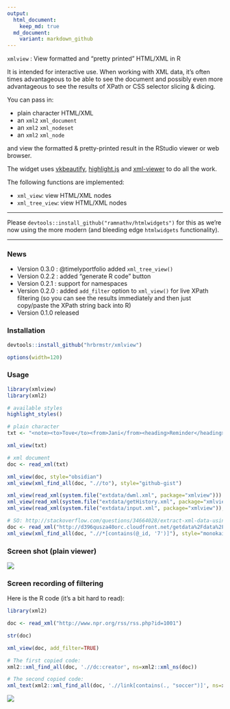 ```yaml
---
output:
  html_document:
    keep_md: true
  md_document:
    variant: markdown_github
---
```


`xmlview` : View formatted and "pretty printed" HTML/XML in R

It is intended for interactive use. When working with XML data, it's often times
advantageous to be able to see the document and possibly even more advantageous to
see the results of XPath or CSS selector slicing & dicing. 

You can pass in:

- plain character HTML/XML
- an `xml2` `xml_document`
- an `xml2` `xml_nodeset`
- an `xml2` `xml_node`

and view the formatted & pretty-printed result in the RStudio viewer or web browser.

The widget uses  [vkbeautify](http://www.eslinstructor.net/vkbeautify/), [highlight.js](https://highlightjs.org) and [xml-viewer](https://github.com/juliangruber/xml-viewer) to do all the work.

The following functions are implemented:

- `xml_view`: view HTML/XML nodes
- `xml_tree_view`: view HTML/XML nodes

<hr/>

Please `devtools::install_github("ramnathv/htmlwidgets")` for this as we're now using the more modern (and bleeding edge `htmlwidgets` functionality).

<hr/>

### News

- Version 0.3.0 : @timelyportfolio added `xml_tree_view()` 
- Version 0.2.2 : added "generate R code" button
- Version 0.2.1 : support for namespaces
- Version 0.2.0 : added `add_filter` option to `xml_view()` for live XPath filtering (so you can see the results immediately and then just copy/paste the XPath string back into R)
- Version 0.1.0 released

### Installation

```r
devtools::install_github("hrbrmstr/xmlview")
```

```r
options(width=120)
```

### Usage

```r
library(xmlview)
library(xml2)

# available styles
highlight_styles()

# plain character
txt <- "<note><to>Tove</to><from>Jani</from><heading>Reminder</heading><body>Don't forget me this weekend!</body></note>"

xml_view(txt)

# xml document
doc <- read_xml(txt)

xml_view(doc, style="obsidian")
xml_view(xml_find_all(doc, ".//to"), style="github-gist")

xml_view(read_xml(system.file("extdata/dwml.xml", package="xmlview")))
xml_view(read_xml(system.file("extdata/getHistory.xml", package="xmlview")), "androidstudio")
xml_view(read_xml(system.file("extdata/input.xml", package="xmlview")), "sunburst")

# SO: http://stackoverflow.com/questions/34664028/extract-xml-data-using-xmlsapply-in-r
doc <- read_xml("http://d396qusza40orc.cloudfront.net/getdata%2Fdata%2Frestaurants.xml")
xml_view(xml_find_all(doc, ".//*[contains(@_id, '7')]"), style="monokai_sublime")
```

### Screen shot (plain viewer)

![](example.png)

### Screen recording of filtering

Here is the R code (it's a bit hard to read):

```r
library(xml2)

doc <- read_xml("http://www.npr.org/rss/rss.php?id=1001")

str(doc)

xml_view(doc, add_filter=TRUE)

# The first copied code:
xml2::xml_find_all(doc, './/dc:creator', ns=xml2::xml_ns(doc))

# The second copied code:
xml_text(xml2::xml_find_all(doc, './/link[contains(., "soccer")]', ns=xml2::xml_ns(doc)))
```

![](xmlview.gif)